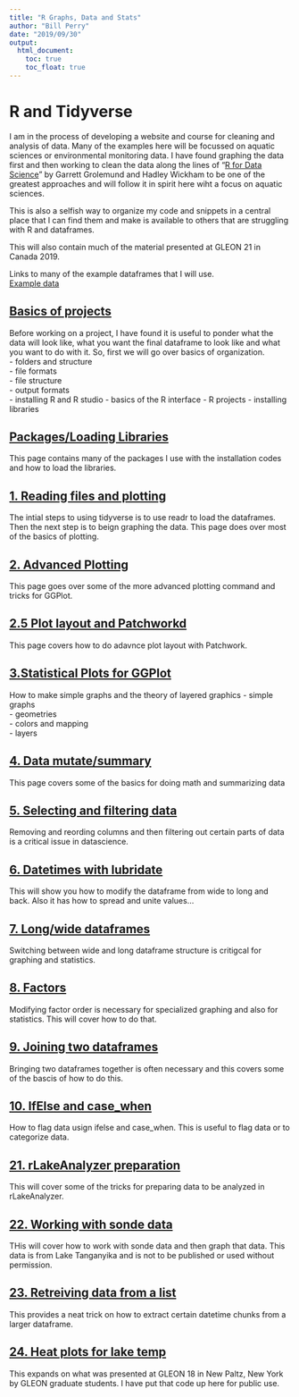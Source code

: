 ```yaml
---
title: "R Graphs, Data and Stats"
author: "Bill Perry"
date: "2019/09/30"
output:
  html_document:
    toc: true
    toc_float: true
---
```

# R and Tidyverse      
I am in the process of developing a website and course for cleaning and analysis of data. Many of the examples here will be focussed on aquatic sciences or environmental monitoring data. I have found graphing the data first and then working to clean the data along the lines of "[R for Data Science](HTTP://r4ds.had.co.nz/)" by Garrett Grolemund and Hadley Wickham to be one of the greatest approaches and will follow it in spirit here wiht a focus on aquatic sciences.  
     
This is also a selfish way to organize my code and snippets in a central place that I can find them and make is available to others that are struggling with R and dataframes.

This will also contain much of the material presented at GLEON 21 in Canada 2019.   
   
       
Links to many of the example dataframes that I will use.      
[Example data](example_data.html)     


## [Basics of projects](000_intro.html)     
Before working on a project, I have found it is useful to ponder what the data will look like, what you want the final dataframe to look like and what you want to do with it. So, first we will go over basics of organization.  
     - folders and structure    
     - file formats    
     - file structure     
     - output formats   
     - installing R and R studio
     - basics of the R interface
     - R projects
     - installing libraries       
      
## [Packages/Loading Libraries](001_basics_and_install_packages.html)       
This page contains many of the packages I use with the installation codes and how to load the libraries.     
     
## [1. Reading files and plotting](01_reading_in_data_and_graphing.html)    
The intial steps to using tidyverse is to use readr to load the dataframes. Then the next step is to beign graphing the data. This page does over most of the basics of plotting. 

## [2. Advanced Plotting](02_Finalized_Plotting.html)     
This page goes over some of the more advanced plotting command and tricks for GGPlot.
   
## [2.5 Plot layout and Patchworkd](02_5_Patchwork_plotting.html)     
This page covers how to do adavnce plot layout with Patchwork.
    
## [3.Statistical Plots for GGPlot](03_Means_and_standarderror_plotting.html)       
How to make simple graphs and the theory of layered graphics
     - simple graphs  
     - geometries   
     - colors and mapping   
     - layers 
      
## [4. Data mutate/summary](04_Modifying_variables_mutating_summarizing.html)         
This page covers some of the basics for doing math and summarizing data
    
## [5. Selecting and filtering data](05_Modifying_dataframes_selecting_filtering.html)    
Removing and reording columns and then filtering out certain parts of data is a critical issue in datascience.        

## [6. Datetimes with lubridate](06_Modifying_variables_datetimes.html)    
This will show you how to modify the dataframe from wide to long and back. Also it has how to spread and unite values... 

## [7. Long/wide dataframes](07_Modifying_dataframe_structure_long_wid.html)  
Switching between wide and long dataframe structure is critigcal for graphing and statistics.        

## [8. Factors](08_Forcates_factors.html)  
Modifying factor order is necessary for specialized graphing and also for statistics. This will cover how to do that.    

## [9. Joining two dataframes](09_Joining_dataframes.html)  
Bringing two dataframes together is often necessary and this covers some of the bascis of how to do this. 

## [10. IfElse and case_when ](10_Falgging_andifelse_casewhen.html)  
How to flag data usign ifelse and case_when. This is useful to flag data or to categorize data.

## [21.  rLakeAnalyzer preparation](21_Lake_analyzer_data_prep.html)  
This will cover some of the tricks for preparing data to be analyzed in rLakeAnalyzer.     

## [22. Working with sonde data](22_Exosonde_processing.html)  
THis will cover how to work with sonde data and then graph that data. This data is from Lake Tanganyika and is not to be published or used without permission.    

## [23. Retreiving data from a list](23_Retreiving_data_from_list.html)  
This provides a neat trick on how to extract certain datetime chunks from a larger dataframe.     

## [24. Heat plots for lake temp](24_lake_heatmaps.html)  
This expands on what was presented at GLEON 18 in New Paltz, New York by GLEON graduate students. I have put that code up here for public use.     







   

<!-- Global site tag (gtag.js) - Google Analytics -->
<script async src="https://www.googletagmanager.com/gtag/js?id=UA-88373117-6"></script>
<script>
  window.dataLayer = window.dataLayer || [];
  function gtag(){dataLayer.push(arguments);}
  gtag('js', new Date());

  gtag('config', 'UA-88373117-6');
</script>
